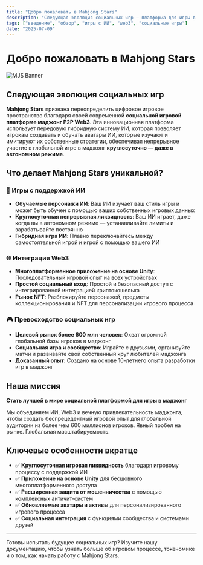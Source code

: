 ```yaml
---
title: "Добро пожаловать в Mahjong Stars"
description: "Следующая эволюция социальных игр — платформа для игры в маджонг Web3 с поддержкой ИИ и круглосуточной игрой"
tags: ["введение", "обзор", "игры с ИИ", "web3", "социальные игры"]
date: "2025-07-09"
---
```



# Добро пожаловать в Mahjong Stars

![MJS Banner](/static/images/banner.png)

## Следующая эволюция социальных игр

**Mahjong Stars** призвана переопределить цифровое игровое пространство благодаря своей современной **социальной игровой платформе маджонг P2P Web3**. Эта инновационная платформа использует передовую гибридную систему ИИ, которая позволяет игрокам создавать и обучать аватары ИИ, которые изучают и имитируют их собственные стратегии, обеспечивая непрерывное участие в глобальной игре в маджонг **круглосуточно — даже в автономном режиме**.

## Что делает Mahjong Stars уникальной?

### 🤖 Игры с поддержкой ИИ
- **Обучаемые персонажи ИИ**: Ваш ИИ изучает ваш стиль игры и может быть обучен с помощью ваших собственных игровых данных
- **Круглосуточная непрерывная ликвидность**: Ваш ИИ играет, даже когда вы в автономном режиме — устанавливайте лимиты и зарабатывайте постоянно
- **Гибридная игра ИИ**: Плавно переключайтесь между самостоятельной игрой и игрой с помощью вашего ИИ


### 🌐 Интеграция Web3
- **Многоплатформенное приложение на основе Unity**: Последовательный игровой опыт на всех устройствах
- **Простой социальный вход**: Простой и безопасный доступ с интегрированной интеграцией криптокошелька
- **Рынок NFT**: Разблокируйте персонажей, предметы коллекционирования и NFT для персонализации игрового процесса

### 🎮 Превосходство социальных игр
- **Целевой рынок более 600 млн человек**: Охват огромной глобальной базы игроков в маджонг
- **Социальная игра и сообщество**: Играйте с друзьями, организуйте матчи и развивайте свой собственный круг любителей маджонга
- **Доказанный опыт**: Создано на основе 10-летнего опыта разработки игр в маджонг

## Наша миссия

**Стать лучшей в мире социальной платформой для игры в маджонг**

Мы объединяем ИИ, Web3 и вечную привлекательность маджонга, чтобы создать беспрецедентный игровой опыт для глобальной аудитории из более чем 600 миллионов игроков. Явный пробел на рынке. Глобальная масштабируемость.

## Ключевые особенности вкратце

- ✅ **Круглосуточная игровая ликвидность** благодаря игровому процессу с поддержкой ИИ
- ✅ **Приложение на основе Unity** для бесшовного многоплатформенного доступа
- ✅ **Расширенная защита от мошенничества** с помощью комплексных античит-систем
- ✅ **Обновляемые аватары и активы** для персонализированного игрового процесса
- ✅ **Социальная интеграция** с функциями сообщества и системами друзей

---

Готовы испытать будущее социальных игр? Изучите нашу документацию, чтобы узнать больше об игровом процессе, токеномике и о том, как начать работу с Mahjong Stars.